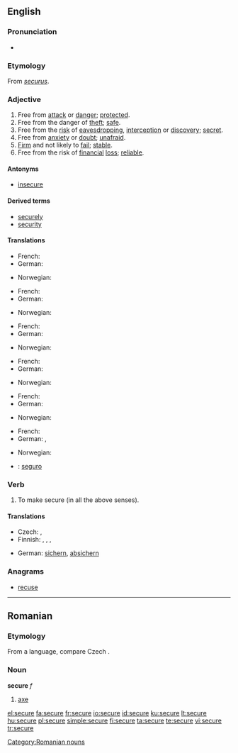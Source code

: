 {{wikipedia|dab=Secure}}
==English==

===Pronunciation===
* {{audio|en-us-secure.ogg|Audio (US)}}

===Etymology===
From {{etyl|la}} ''[[securus]]''.

===Adjective===
{{en-adj|securer|securest|more}}

# Free from [[attack]] or [[danger]]; [[protected]].
# Free from the danger of [[theft]]; [[safe]].
# Free from the [[risk]] of [[eavesdropping]],  [[interception]] or [[discovery]]; [[secret]].
# Free from [[anxiety]] or [[doubt]]; [[unafraid]].
# [[Firm]] and not likely to [[fail]]; [[stable]].
# Free from the risk of [[financial]] [[loss]]; [[reliable]].

====Antonyms====
* [[insecure]]

====Derived terms====
* [[securely]]
* [[security]]

====Translations====
{{trans-top|Free from attack or danger; protected}}
* French: {{t+|fr|sûr}}
* German: {{t+|de|sicher}}
{{trans-mid}}
* Norwegian: {{t+|no|sikker}}
{{trans-bottom}}

{{trans-top|Free from the danger of theft; safe}}
* French: {{t+|fr|sûr}}
* German: {{t+|de|sicher}}
{{trans-mid}}
* Norwegian: {{t+|no|sikker}}
{{trans-bottom}}

{{trans-top|Free from the risk of eavesdropping, interception or discovery; secret}}
* French: {{t+|fr|sûr}}
* German: {{t+|de|sicher}}
{{trans-mid}}
* Norwegian: {{t+|no|sikker}}
{{trans-bottom}}

{{trans-top|Free from anxiety or doubt; unafraid}}
* French: {{t+|fr|sûr}}
* German: {{t+|de|sicher}}
{{trans-mid}}
* Norwegian: {{t+|no|sikker}}
{{trans-bottom}}

{{trans-top|Firm and not likely to fail; stable}}
* French: {{t+|fr|sûr}}
* German: {{t-|de|zuverlässig}}
{{trans-mid}}
* Norwegian: {{t+|no|sikker}}
{{trans-bottom}}

{{trans-top|Free from the risk of financial loss; reliable}}
* French: {{t+|fr|sûr}}
* German: {{t+|de|sicher}}, {{t-|de|zuverlässig}}
{{trans-mid}}
* Norwegian: {{t+|no|sikker}}
{{trans-bottom}}

{{checktrans-top}}
* {{ttbc|Spanish}}: [[seguro]]
{{trans-bottom}}

===Verb===
{{en-verb|secur|ing}}

# To make secure (in all the above senses).

====Translations====
{{trans-top|To make secure}}
* Czech: {{t-|cs|jistit}}, {{t-|cs|zajistit}}
* Finnish: {{t-|fi|turvata}}, {{t-|fi|suojata}}, {{t-|fi|varmistaa}}, {{t+|fi|kiinnittää}}
{{trans-mid}}
* German: [[sichern]], [[absichern]]
{{trans-bottom}}

===Anagrams===
* [[recuse]]

----

==Romanian==

===Etymology===
From a {{Sla.|ro}} language, compare Czech {{term|sekera|lang=cs}}.

===Noun===
'''secure'''  ''f''

# [[axe]]

[[Category:Romanian nouns]]

[[el:secure]]
[[fa:secure]]
[[fr:secure]]
[[io:secure]]
[[id:secure]]
[[ku:secure]]
[[lt:secure]]
[[hu:secure]]
[[pl:secure]]
[[simple:secure]]
[[fi:secure]]
[[ta:secure]]
[[te:secure]]
[[vi:secure]]
[[tr:secure]]